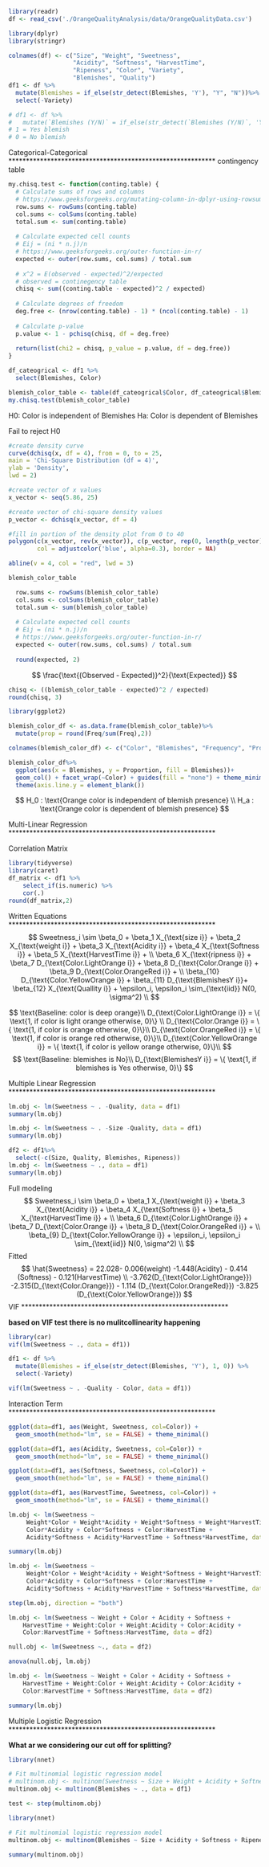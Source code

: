 

```r
library(readr)
df <- read_csv('./OrangeQualityAnalysis/data/OrangeQualityData.csv')
```
```r
library(dplyr)
library(stringr)

colnames(df) <- c("Size", "Weight", "Sweetness",
                  "Acidity", "Softness", "HarvestTime", 
                  "Ripeness", "Color", "Variety", 
                  "Blemishes", "Quality")
df1 <- df %>%
  mutate(Blemishes = if_else(str_detect(Blemishes, 'Y'), "Y", "N"))%>%
  select(-Variety)

# df1 <- df %>%
#   mutate(`Blemishes (Y/N)` = if_else(str_detect(`Blemishes (Y/N)`, 'Y'), 1, 0))
# 1 = Yes blemish
# 0 = No blemish
```

Categorical-Categorical
***********************************************************
contingency table
```r
my.chisq.test <- function(conting.table) {
  # Calculate sums of rows and columns
  # https://www.geeksforgeeks.org/mutating-column-in-dplyr-using-rowsums/
  row.sums <- rowSums(conting.table)
  col.sums <- colSums(conting.table)
  total.sum <- sum(conting.table)
  
  # Calculate expected cell counts
  # Eij = (ni * n.j)/n
  # https://www.geeksforgeeks.org/outer-function-in-r/
  expected <- outer(row.sums, col.sums) / total.sum
  
  # x^2 = E(observed - expected)^2/expected
  # observed = continegency table 
  chisq <- sum((conting.table - expected)^2 / expected)
  
  # Calculate degrees of freedom
  deg.free <- (nrow(conting.table) - 1) * (ncol(conting.table) - 1)
  
  # Calculate p-value
  p.value <- 1 - pchisq(chisq, df = deg.free)
  
  return(list(chi2 = chisq, p_value = p.value, df = deg.free))
}
```


```r
df_cateogrical <- df1 %>%
  select(Blemishes, Color)
```


```r
blemish_color_table <- table(df_cateogrical$Color, df_cateogrical$Blemishes)
my.chisq.test(blemish_color_table)
```
H0: Color is independent of Blemishes
Ha: Color is dependent of Blemishes

Fail to reject H0

```r
#create density curve
curve(dchisq(x, df = 4), from = 0, to = 25,
main = 'Chi-Square Distribution (df = 4)',
ylab = 'Density',
lwd = 2)

#create vector of x values
x_vector <- seq(5.86, 25)

#create vector of chi-square density values
p_vector <- dchisq(x_vector, df = 4)

#fill in portion of the density plot from 0 to 40
polygon(c(x_vector, rev(x_vector)), c(p_vector, rep(0, length(p_vector))),
        col = adjustcolor('blue', alpha=0.3), border = NA)

abline(v = 4, col = "red", lwd = 3)
```


```r
blemish_color_table
```

```r
  row.sums <- rowSums(blemish_color_table)
  col.sums <- colSums(blemish_color_table)
  total.sum <- sum(blemish_color_table)
  
  # Calculate expected cell counts
  # Eij = (ni * n.j)/n
  # https://www.geeksforgeeks.org/outer-function-in-r/
  expected <- outer(row.sums, col.sums) / total.sum
  
  round(expected, 2)
```

$$
\frac{\text{(Observed - Expected)}^2}{\text{Expected}}
$$

```r
chisq <- ((blemish_color_table - expected)^2 / expected)
round(chisq, 3)
```

```r
library(ggplot2)

blemish_color_df <- as.data.frame(blemish_color_table)%>% 
  mutate(prop = round(Freq/sum(Freq),2))

colnames(blemish_color_df) <- c("Color", "Blemishes", "Frequency", "Proportion")

```


```r
blemish_color_df%>%
  ggplot(aes(x = Blemishes, y = Proportion, fill = Blemishes))+
  geom_col() + facet_wrap(~Color) + guides(fill = "none") + theme_minimal() +
  theme(axis.line.y = element_blank())
```

$$
H_0 : \text{Orange color is independent of blemish presence} \\
H_a : \text{Orange color is dependent of blemish presence}
$$

Multi-Linear Regression
***********************************************************

Correlation Matrix
```r
library(tidyverse)
library(caret)
df_matrix <- df1 %>%
    select_if(is.numeric) %>%
    cor(.)
round(df_matrix,2)
```

Written Equations
***********************************************************
$$
Sweetness_i \sim \beta_0 + \beta_1 X_{\text{size i}} + \beta_2 X_{\text{weight i}} + \beta_3 X_{\text{Acidity i}} + 
\beta_4 X_{\text{Softness i}} + \beta_5 X_{\text{HarvestTime i}} + \\
\beta_6 X_{\text{ripness i}} + \beta_7 D_{\text{Color.LightOrange i}} + \beta_8 D_{\text{Color.Orange i}} +
\beta_9 D_{\text{Color.OrangeRed i}} + \\
\beta_{10} D_{\text{Color.YellowOrange i}} + 
\beta_{11} D_{\text{BlemishesY i}}+ \beta_{12} X_{\text{Quallity i}} + \epsilon_i, \epsilon_i \sim_{\text{iid}} N(0, \sigma^2) \\
$$

$$
\text{Baseline: color is deep orange}\\
D_{\text{Color.LightOrange i}} = \{ \text{1, if color is light orange otherwise, 0}\} \\
D_{\text{Color.Orange i}} = \{ \text{1, if color is orange otherwise, 0}\}\\
D_{\text{Color.OrangeRed i}} = \{ \text{1, if color is orange red otherwise, 0}\}\\
D_{\text{Color.YellowOrange i}} = \{ \text{1, if color is yellow orange otherwise, 0}\}\\
$$
$$
\text{Baseline: blemishes is No}\\
D_{\text{BlemishesY i}} = \{ \text{1, if blemishes is Yes otherwise, 0}\}
$$

Multiple Linear Regression
***********************************************************
```r
lm.obj <- lm(Sweetness ~ . -Quality, data = df1)
summary(lm.obj)
```

```r
lm.obj <- lm(Sweetness ~ . -Size -Quality, data = df1)
summary(lm.obj)
```

```r
df2 <- df1%>%
  select(-c(Size, Quality, Blemishes, Ripeness))
lm.obj <- lm(Sweetness ~ ., data = df1)
summary(lm.obj)
```

Full modeling
$$
Sweetness_i \sim \beta_0 + \beta_1 X_{\text{weight i}} + \beta_3 X_{\text{Acidity i}} + 
\beta_4 X_{\text{Softness i}} + \beta_5 X_{\text{HarvestTime i}} + \\
\beta_6 D_{\text{Color.LightOrange i}} + \beta_7 D_{\text{Color.Orange i}} +
\beta_8 D_{\text{Color.OrangeRed i}} + \\
\beta_{9} D_{\text{Color.YellowOrange i}} + \epsilon_i, \epsilon_i \sim_{\text{iid}} N(0, \sigma^2) \\
$$
Fitted
$$
\hat{Sweetness} = 22.028- 0.006(weight) -1.448(Acidity) - 0.414 (Softness) - 0.121(HarvestTime) \\
-3.762(D_{\text{Color.LightOrange}}) -2.315(D_{\text{Color.Orange}}) -
1.114 (D_{\text{Color.OrangeRed}}) -3.825 (D_{\text{Color.YellowOrange}})
$$
VIF
***********************************************************

**based on VIF test there is no mulitcollinearity happening**
```r
library(car)
vif(lm(Sweetness ~ ., data = df1))
```

```r
df1 <- df %>%
  mutate(Blemishes = if_else(str_detect(Blemishes, 'Y'), 1, 0)) %>%
  select(-Variety)

vif(lm(Sweetness ~ . -Quality - Color, data = df1))
```

Interaction Term
***********************************************************
```r
ggplot(data=df1, aes(Weight, Sweetness, col=Color)) + 
  geom_smooth(method="lm", se = FALSE) + theme_minimal()

ggplot(data=df1, aes(Acidity, Sweetness, col=Color)) + 
  geom_smooth(method="lm", se = FALSE) + theme_minimal()

ggplot(data=df1, aes(Softness, Sweetness, col=Color)) + 
  geom_smooth(method="lm", se = FALSE) + theme_minimal()

ggplot(data=df1, aes(HarvestTime, Sweetness, col=Color)) + 
  geom_smooth(method="lm", se = FALSE) + theme_minimal()
```

```r
lm.obj <- lm(Sweetness ~
     Weight*Color + Weight*Acidity + Weight*Softness + Weight*HarvestTime +
     Color*Acidity + Color*Softness + Color:HarvestTime + 
     Acidity*Softness + Acidity*HarvestTime + Softness*HarvestTime, data = df2)

summary(lm.obj)
```

```r
lm.obj <- lm(Sweetness ~
     Weight*Color + Weight*Acidity + Weight*Softness + Weight*HarvestTime +
     Color*Acidity + Color*Softness + Color:HarvestTime + 
     Acidity*Softness + Acidity*HarvestTime + Softness*HarvestTime, data = df2)

step(lm.obj, direction = "both")
```

```r
lm.obj <- lm(Sweetness ~ Weight + Color + Acidity + Softness + 
    HarvestTime + Weight:Color + Weight:Acidity + Color:Acidity + 
    Color:HarvestTime + Softness:HarvestTime, data = df2)

null.obj <- lm(Sweetness ~., data = df2)

anova(null.obj, lm.obj)
```
```r
lm.obj <- lm(Sweetness ~ Weight + Color + Acidity + Softness + 
    HarvestTime + Weight:Color + Weight:Acidity + Color:Acidity + 
    Color:HarvestTime + Softness:HarvestTime, data = df2)

summary(lm.obj)
```

Multiple Logistic Regression
***********************************************************

**What ar we considering our cut off for splitting?**

```r
library(nnet)

# Fit multinomial logistic regression model
# multinom.obj <- multinom(Sweetness ~ Size + Weight + Acidity + Softness + HarvestTime + Ripeness + Blemishes, data = df1)
multinom.obj <- multinom(Blemishes ~ ., data = df1)

test <- step(multinom.obj)
```


```r
library(nnet)

# Fit multinomial logistic regression model
multinom.obj <- multinom(Blemishes ~ Size + Acidity + Softness + Ripeness + Weight, data = df1)

summary(multinom.obj)
```


